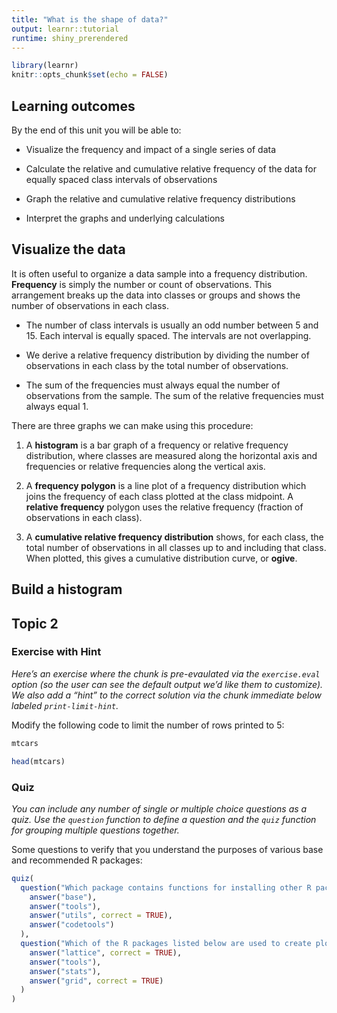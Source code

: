 ---
title: "What is the shape of data?"
output: learnr::tutorial
runtime: shiny_prerendered
---

```{r setup, include=FALSE}
library(learnr)
knitr::opts_chunk$set(echo = FALSE)
```


## Learning outcomes

By the end of this unit you will be able to:

- Visualize the frequency and impact of a single series of data

- Calculate the relative and cumulative relative frequency of the data for equally spaced class intervals of observations

- Graph the relative and cumulative relative frequency distributions

- Interpret the graphs and underlying calculations

## Visualize the data

It is often useful to organize a data sample into a frequency distribution. **Frequency** is simply the number or count of observations. This arrangement breaks up the data into classes or groups and shows the number of observations in each class. 

- The number of class intervals is usually an odd number between 5 and 15. Each interval is equally spaced. The intervals are not overlapping.

- We derive a relative frequency distribution by dividing the number of observations in each class by the total number of observations. 

- The sum of the frequencies must always equal the number of observations from the sample. The sum of the relative frequencies must always equal 1. 

There are three graphs we can make using this procedure:

1. A **histogram** is a bar graph of a frequency or relative frequency distribution, where classes are measured along the horizontal axis and frequencies or relative frequencies along the vertical axis. 

2. A **frequency polygon** is a line plot of a frequency distribution which joins the frequency of each class plotted at the class midpoint. A **relative frequency** polygon uses the relative frequency (fraction of observations in each class).

3. A **cumulative relative frequency distribution** shows, for each class, the total number of observations in
all classes up to and including that class. When plotted, this gives a cumulative distribution curve, or **ogive**.

## Build a histogram



## Topic 2

### Exercise with Hint

*Here's an exercise where the chunk is pre-evaulated via the `exercise.eval` option (so the user can see the default output we'd like them to customize). We also add a "hint" to the correct solution via the chunk immediate below labeled `print-limit-hint`.*

Modify the following code to limit the number of rows printed to 5:

```{r print-limit, exercise=TRUE, exercise.eval=TRUE}
mtcars
```

```{r print-limit-hint}
head(mtcars)
```

### Quiz

*You can include any number of single or multiple choice questions as a quiz. Use the `question` function to define a question and the `quiz` function for grouping multiple questions together.*

Some questions to verify that you understand the purposes of various base and recommended R packages:

```{r quiz}
quiz(
  question("Which package contains functions for installing other R packages?",
    answer("base"),
    answer("tools"),
    answer("utils", correct = TRUE),
    answer("codetools")
  ),
  question("Which of the R packages listed below are used to create plots?",
    answer("lattice", correct = TRUE),
    answer("tools"),
    answer("stats"),
    answer("grid", correct = TRUE)
  )
)
```

